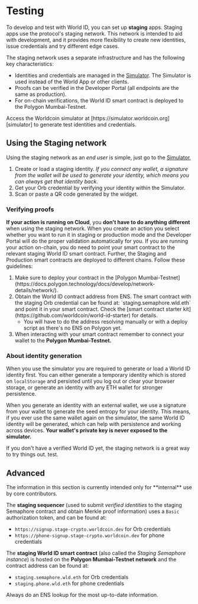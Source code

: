 
# Testing

To develop and test with World ID, you can set up **staging** apps. Staging apps use the protocol's staging network. This network is intended to aid with development, and it provides more flexibility to create new identities, issue credentials and try different edge cases.

The staging network uses a separate infrastructure and has the following key characteristics:

- Identities and credentials are managed in the [Simulator](https://simulator.worldcoin.org). The Simulator is used instead of the World App or other clients.
- Proofs can be verified in the Developer Portal (all endpoints are the same as production).
- For on-chain verifications, the World ID smart contract is deployed to the Polygon Mumbai-Testnet.

<Callout type="info">
  Access the Worldcoin simulator at [https://simulator.worldcoin.org][simulator]
  to generate test identities and credentials.
</Callout>

## Using the Staging network

Using the staging network as an _end user_ is simple, just go to the [Simulator][simulator],

1. Create or load a staging identity. _If you connect any wallet, a signature from the wallet will be used to generate your identity, which means you can always get that identity back._
2. Get your Orb credential by verifying your identity within the Simulator.
3. Scan or paste a QR code generated by the widget.

### Verifying proofs

<Tabs>
  <TabItem value="cloud" label="☁️ Cloud actions">
   <b>If your action is running on Cloud</b>, you <b>don't have to do anything different</b> when using the staging network. When you create an action you select whether you want to run it in staging or production mode and the Developer Portal will do the proper validation automatically for you.
  </TabItem>
  <TabItem value="on-chain" label="⛓ On-chain actions" default>
    If you are running your action on-chain, you do need to point your smart contract to the relevant staging World ID smart contract. Further, the Staging and Production smart contracts are deployed to different chains. Follow these guidelines:

<ol>
  <li>
    Make sure to deploy your contract in the [Polygon
    Mumbai-Testnet](https://docs.polygon.technology/docs/develop/network-details/network/).
  </li>
  <li>
    Obtain the World ID contract address from ENS. The smart contract with the
    staging Orb credential can be found at: `staging.semaphore.wld.eth` and
    point it in your smart contract. Check the [smart contract starter
    kit](https://github.com/worldcoin/world-id-starter) for details.
    <ul>
      <li>
        You will have to do the address resolving manually or with a deploy
        script as there's no ENS on Polygon yet.
      </li>
    </ul>
  </li>
  <li>
    When interacting with your smart contract remember to connect your wallet to
    the <b>Polygon Mumbai-Testnet.</b>
  </li>
</ol>

  </TabItem>
</Tabs>

### About identity generation

When you use the simulator you are required to generate or load a World ID identity first. You can either generate a temporary identity which is stored on `localStorage` and persisted until you log out or clear your browser storage, or generate an identity with any ETH wallet for stronger persistence.

When you generate an identity with an external wallet, we use a signature from your wallet to generate the seed entropy for your identity. This means, if you ever use the same wallet again on the simulator, the same World ID identity will be generated, which can help with persistence and working across devices. **Your wallet's private key is never exposed to the simulator.**

<Callout type="tip">
  If you don't have a verified World ID yet, the staging network is a great way
  to try things out. test.
</Callout>

## Advanced

<Callout type="danger">
  The information in this section is currently intended only for **internal**
  use by core contributors.
</Callout>

The **staging sequencer** (used to submit _verified identities_ to the staging Semaphore contract and obtain Merkle proof information) uses a `Basic` authorization token, and can be found at:

- `https://signup.stage-crypto.worldcoin.dev` for Orb credentials
- `https://phone-signup.stage-crypto.worldcoin.dev` for phone credentials

The **staging World ID smart contract** (also called the _Staging Semaphore instance_) is hosted on the **Polygon Mumbai-Testnet network** and the contract address can be found at:

- `staging.semaphore.wld.eth` for Orb credentials
- `staging.phone.wld.eth` for phone credentials

Always do an ENS lookup for the most up-to-date information.

[simulator]: https://simulator.worldcoin.org
